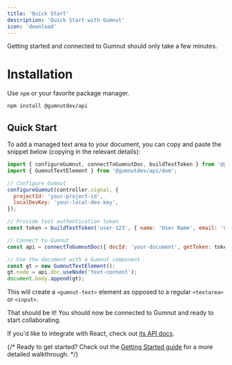 ```yaml
---
title: 'Quick Start'
description: 'Quick Start with Gumnut'
icon: 'download'
---
```


Getting started and connected to Gumnut should only take a few minutes.

# Installation

Use `npm` or your favorite package manager.

```bash
npm install @gumnutdev/api
```

## Quick Start

To add a managed text area to your document, you can copy and paste the snippet below (copying in the relevant details):

```javascript
import { configureGumnut, connectToGumnutDoc, buildTestToken } from '@gumnutdev/api';
import { GumnutTextElement } from '@gumnutdev/api/dom';

// Configure Gumnut
configureGumnut(controller.signal, {
  projectId: 'your-project-id',
  localDevKey: 'your-local-dev-key',
});

// Provide test authentication token
const token = buildTestToken('user-123', { name: 'User Name', email: 'user@example.com' });

// Connect to Gumnut
const api = connectToGumnutDoc({ docId: 'your-document', getToken: token });

// Use the document with a Gumnut component
const gt = new GumnutTextElement();
gt.node = api.doc.useNode('text-content');
document.body.append(gt);

```

This will create a `<gumnut-text>` element as opposed to a regular `<textarea>` or `<input>`.

That should be it!
You should now be connected to Gumnut and ready to start collaborating.

If you'd like to integrate with React, check out [its API docs](/components/react).

{/* Ready to get started?
Check out the [Getting Started guide](/guides/getting-started) for a more detailed walkthrough. */}
